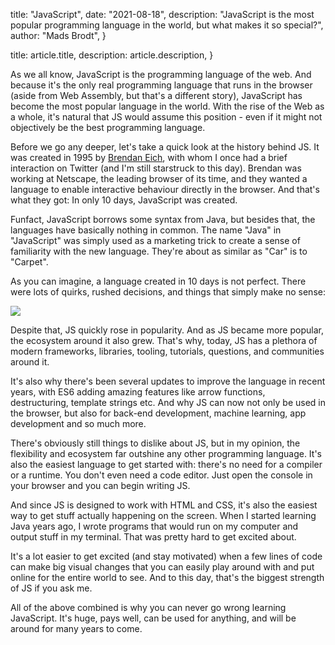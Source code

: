 
  title: "JavaScript",
  date: "2021-08-18",
  description:
    "JavaScript is the most popular programming language in the world, but what makes it so special?",
  author: "Mads Brodt",
}

  title: article.title,
  description: article.description,
}


As we all know, JavaScript is the programming language of the web. And because it's the only real programming language that runs in the browser (aside from Web Assembly, but that's a different story), JavaScript has become the most popular language in the world. With the rise of the Web as a whole, it's natural that JS would assume this position - even if it might not objectively be the best programming language.

Before we go any deeper, let's take a quick look at the history behind JS. It was created in 1995 by [Brendan Eich](https://twitter.com/BrendanEich), with whom I once had a brief interaction on Twitter (and I'm still starstruck to this day). Brendan was working at Netscape, the leading browser of its time, and they wanted a language to enable interactive behaviour directly in the browser. And that's what they got: In only 10 days, JavaScript was created.

Funfact, JavaScript borrows some syntax from Java, but besides that, the languages have basically nothing in common. The name "Java" in "JavaScript" was simply used as a marketing trick to create a sense of familiarity with the new language. They're about as similar as "Car" is to "Carpet".

As you can imagine, a language created in 10 days is not perfect. There were lots of quirks, rushed decisions, and things that simply make no sense:

![](https://embed.filekitcdn.com/e/6hnz7FdG7FsUAyjR48QEEH/3SNeeZodZX7qXg76u7ELgz/email)

Despite that, JS quickly rose in popularity. And as JS became more popular, the ecosystem around it also grew. That's why, today, JS has a plethora of modern frameworks, libraries, tooling, tutorials, questions, and communities around it.

It's also why there's been several updates to improve the language in recent years, with ES6 adding amazing features like arrow functions, destructuring, template strings etc. And why JS can now not only be used in the browser, but also for back-end development, machine learning, app development and so much more.

There's obviously still things to dislike about JS, but in my opinion, the flexibility and ecosystem far outshine any other programming language. It's also the easiest language to get started with: there's no need for a compiler or a runtime. You don't even need a code editor. Just open the console in your browser and you can begin writing JS.

And since JS is designed to work with HTML and CSS, it's also the easiest way to get stuff actually happening on the screen. When I started learning Java years ago, I wrote programs that would run on my computer and output stuff in my terminal. That was pretty hard to get excited about.

It's a lot easier to get excited (and stay motivated) when a few lines of code can make big visual changes that you can easily play around with and put online for the entire world to see. And to this day, that's the biggest strength of JS if you ask me.

All of the above combined is why you can never go wrong learning JavaScript. It's huge, pays well, can be used for anything, and will be around for many years to come.
​
